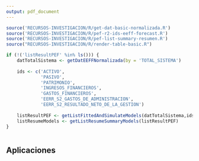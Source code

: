 ```yaml
---
output: pdf_document
---
```


```r
source('RECURSOS-INVESTIGACION/R/get-dat-basic-normalizada.R')
source('RECURSOS-INVESTIGACION/R/pef-r2-ids-eeff-forecast.R')
source('RECURSOS-INVESTIGACION/R/pef-list-summary-resumen.R')
source("RECURSOS-INVESTIGACION/R/render-table-basic.R")

if (!('listResultPEF' %in% ls())) {
    datTotalSistema <- getDatEEFFNormalizada(by = 'TOTAL_SISTEMA')
    
    ids <- c('ACTIVO',
             'PASIVO',
             'PATRIMONIO',
             'INGRESOS_FINANCIEROS',
             'GASTOS_FINANCIEROS',
             'EERR_S2_GASTOS_DE_ADMINISTRACION',
             'EERR_S2_RESULTADO_NETO_DE_LA_GESTION')
    
    listResultPEF <- getListFittedAndSimulateModels(datTotalSistema,ids)
    listResumeModels <- getListResumeSummaryModels(listResultPEF)
}



```


## Aplicaciones

